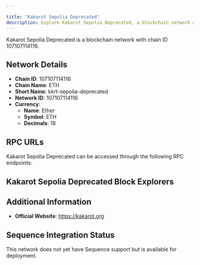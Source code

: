 ```yaml
---

title: "Kakarot Sepolia Deprecated"
description: Explore Kakarot Sepolia Deprecated, a blockchain network with chain ID 107107114116. Learn about its native currency, Ether, and how to interact with the network.
---
```




Kakarot Sepolia Deprecated is a blockchain network with chain ID 107107114116.

## Network Details

- **Chain ID**: 107107114116
- **Chain Name**: ETH
- **Short Name**: kkrt-sepolia-deprecated
- **Network ID**: 107107114116
- **Currency**: 
  - **Name**: Ether
  - **Symbol**: ETH
  - **Decimals**: 18

## RPC URLs

Kakarot Sepolia Deprecated can be accessed through the following RPC endpoints:



## Kakarot Sepolia Deprecated Block Explorers



## Additional Information

- **Official Website**: https://kakarot.org

## Sequence Integration Status

This network does not yet have Sequence support but is available for deployment.
